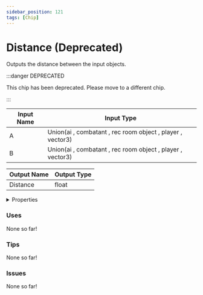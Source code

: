 ```yaml
---
sidebar_position: 121
tags: [Chip]
---
```


# Distance (Deprecated)

Outputs the distance between the input objects.

:::danger DEPRECATED

This chip has been deprecated. Please move to a different chip.

:::

| Input Name | Input Type |
|-----------|-----------|
| A | Union(ai , combatant , rec room object , player , vector3) |
| B | Union(ai , combatant , rec room object , player , vector3) |

| Output Name | Output Type |
|-----------|-----------|
| Distance | float |


<details>
  <summary>Properties</summary>
  <div>
    <div>
    <table>
      <thead>
        <tr>
          <th>Is beta required?</th>
          <th>❌</th>
        </tr>
        <tr>
          <th>Is this chip a trolling risk?</th>
          <th>❌</th>
        </tr>
        <tr>
          <th>Chip UUPD</th>
          <th>182e1ae2-1183-4741-af6e-f307b788a857</th>
        </tr>
      </thead>
    </table>
    </div>
  </div>
</details>

### Uses

None so far!

### Tips

None so far!

### Issues

None so far!